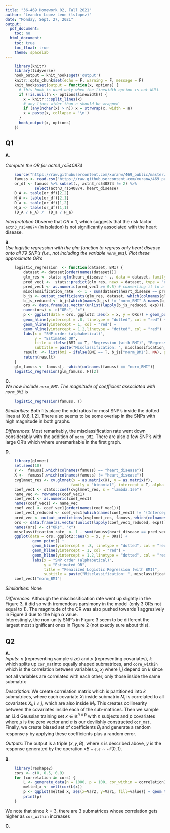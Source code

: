 ```yaml
---
title: "36-469 Homework 02, Fall 2021"
author: "Leandro Lopez Leon (lslopez)"
date: "Monday, Sept. 27, 2021" 
output:
  pdf_document:
    toc: no
  html_document:
    toc: true
    toc_float: true
    theme: spacelab
---
```


```r
    library(knitr)
    library(tidyverse)
    hook_output = knit_hooks$get('output')
    knitr::opts_chunk$set(echo = F, warning = F, message = F)
    knit_hooks$set(output = function(x, options) {
      # this hook is used only when the linewidth option is not NULL
      if (!is.null(n <- options$linewidth)) {
        x = knitr:::split_lines(x)
        # any lines wider than n should be wrapped
        if (any(nchar(x) > n)) x = strwrap(x, width = n)
        x = paste(x, collapse = '\n')
      }
      hook_output(x, options)
    })
```

## Q1
**A**.  

*Compute the OR for actn3_rs540874*
```r
    source("https://raw.githubusercontent.com/xuranw/469_public/master/hw2/hw2_functions.R")
    famuss <- read.csv("https://raw.githubusercontent.com/xuranw/469_public/master/hw2/synthetic_famuss.csv")
    or_df <- famuss %>% subset(., actn3_rs540874 != 2) %>%
             select(actn3_rs540874, heart_disease)
    D_A <- table(or_df)[2,2]
    H_A <- table(or_df)[2,1]
    D_a <- table(or_df)[1,2]
    H_a <- table(or_df)[1,1]
    (D_A / H_A) /  (D_a / H_a)
```
*Interpretation*
Observe that $OR \approx 1$, which suggests that the risk factor `actn3_rs540874` (in isolation) is not significantly associated with the heart disease. 

**B**.  
*Use logistic regression with the glm function to regress only heart disease onto all 79 SNP’s (i.e., not including the variable `norm_BMI`). Plot these approximate OR’s*

```r
    logistic_regression  <- function(dataset, BMI) {
        dataset <- dataset[order(names(dataset))]
        glm_res <- stats::glm(heart_disease ~ ., data = dataset, family = stats::binomial)
        pred_vec1 <-  stats::predict(glm_res, newx = dataset, type = "response")
        pred_vec1 <- as.numeric(pred_vec1 >= 0.5) # converting it to a 0-1
        misclassification_rate  <- 1 - sum(dataset$heart_disease == pred_vec1) / length (dataset$heart_disease)
        b_js <- output_coefficients(glm_res, dataset, which(colnames(glm_famuss) == "heart_disease"))
        b_js_reduced <- b_js[which(names(b_js) != "norm_BMI" & names(b_js) != "(Intercept)")]
        ors <- data.frame(as.vector(unlist(lapply(b_js_reduced, exp))), 1:length(b_js_reduced))
        names(ors) <- c("ORs", "x")
        p <- ggplot(data = ors, ggplot2::aes(x = x, y = ORs)) + geom_point() +
        geom_hline(yintercept = .8, linetype = "dotted", col = "red") +
        geom_hline(yintercept = 1, col = "red") +
        geom_hline(yintercept = 1.2,linetype = "dotted", col = "red") +
        labs(x = "SNP order (alphabetical)",
             y = "Estimated OR",
             title = ifelse(BMI == T, "Regression (with BMI)", "Regression (without BMI)"),
             subtitle = paste("Misclassification: ", misclassification_rate))
        result  <- list(bmi = ifelse(BMI == T, b_js["norm_BMI"], NA), p.plot = p)
        return(result)
    }
    glm_famuss <- famuss[, -which(colnames(famuss) == "norm_BMI")]
    logistic_regression(glm_famuss, F)[2]
```
**C**.  
*We now include `norm_BMI`. The magnitude of coefficient associated with `norm_BMI`* is
```r
    logistic_regression(famuss, T)
```
*Similarities*: Both fits place the odd ratios for most SNP's inside the dotted lines at $[0.8, 1.2]$. There also seems
to be some overlap in the SNPs with high magnitude in both graphs. 

*Differences*: Most remarkably, the misclassification rate went down considerably with the addition of `norm_BMI`. There are also a few
SNP's with large OR's which where unremarkable in the first graph. 

**D**.  

```r
    library(glmnet)
    set.seed(10)
    Y <-  famuss[,which(colnames(famuss) == "heart_disease")]
    X <-  famuss[,which(colnames(famuss) != "heart_disease")]
    cvglmnet_res <- cv.glmnet(x = as.matrix(X), y = as.matrix(Y),
                             family = "binomial", intercept = T, alpha = 1)
    coef_vec1 <- stats::coef(cvglmnet_res, s = "lambda.1se")
    name_vec <- rownames(coef_vec1)
    coef_vec1 <- as.numeric(coef_vec1)
    names(coef_vec1) <- name_vec
    coef_vec1 <- coef_vec1[order(names(coef_vec1))]
    coef_vec1_reduced <- coef_vec1[which(names(coef_vec1) != "(Intercept)" & names(coef_vec1) != "norm_BMI")]
    pred_vec <- output_predictions(cvglmnet_res, famuss, which(colnames(famuss) == "heart_disease"))
    ors <- data.frame(as.vector(unlist(lapply(coef_vec1_reduced, exp))), 1:length(coef_vec1_reduced))
    names(ors) <- c("ORs", "x")
    misclassification_rate  <- 1 - sum(famuss$heart_disease == pred_vec) / length(famuss$heart_disease)
    ggplot(data = ors, ggplot2::aes(x = x, y = ORs)) +
            geom_point() +
            geom_hline(yintercept = .8, linetype = "dotted", col = "red") +
            geom_hline(yintercept = 1, col = "red") +
            geom_hline(yintercept = 1.2,linetype = "dotted", col = "red") + 
            labs(x = "SNP order (alphabetical)",
                 y = "Estimated OR",
                 title = "Penalized Logistic Regression (with BMI)", 
                 subtitle = paste("Misclassification: ", misclassification_rate))
    coef_vec1["norm_BMI"]
```
*Similarities*: None  

*Differences*: Although the misclassification rate went up slightly in the Figure 3, it did so with tremendous parsimony in the model (only 3 
ORs not equal to 1). The magnitude of the OR was also pushed towards 1 aggresively in Figure 3 due to the high $\alpha$ value.  
Interestingly, the non-unity SNP's in Figure 3 seem to be different the largest most significant ones in Figure 2 (not exactly sure about this).

## Q2
**A**.  
*Inputs*: $n$ (representing sample size) and $p$ (representing covariates), $k$ which splits up `cor_mat`into equally shaped submatrices, and `core_within` which is the correlation between variables 
$x _ i , x _ j$ where $i,j$ depend on $k$ since not all variables are correlated with each other, only 
those inside the same submatrix

*Description*: We create correlation matrix which is partitioned into $k$ submatrices, where each covariate 
$X _ j$ inside submatrix $M _ l$ is correlated to all covariates $X _ i, i \neq j$, which are also 
inside $M _ l$. This creates collinearity between the covariates inside each of the sub-matrices. 
Then we sample an i.i.d Gaussian training set $x \in \mathbb{R}^{n \times p}$ with $n$ subjects and $p$ covariates 
where $\mu$ is the zero vector and $\sigma$ is our devilishly constructed `cor_mat`. Finally, we create biased set of coefficients 
$B _ j$ and generate a random response $y$ by applying these coefficients plus a random error.  

*Outputs*: The output is a triple $(x,y,B)$, where $x$ is described above, $y$ is the response generated by the operation 
$xB + \epsilon, \epsilon \sim \mathcal{N}(0,1)$. 

**B**.  
```r
    library(reshape2)
    cors <- c(0, 0.5, 0.9)
    for (correlation in cors) {
        L <- generate_data(n = 1000, p = 100, cor_within = correlation)
        melted_x <- melt(cor(L$x))
        p <- ggplot(melted_x, aes(x=Var2, y=Var1, fill=value)) + geom_tile() + labs(title = paste("Correlation: ", correlation))
        print(p)
    }
```
We note that since $k=3$, there are 3 submatrices whose correlation gets higher as `cor_within` increases

**C**.  


